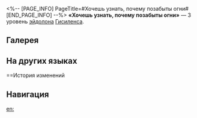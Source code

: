 <%-- [PAGE_INFO]
PageTitle=#Хочешь узнать, почему позабыты огни#
[END_PAGE_INFO] --%>
{{Эйдолон Инфобокс
|Название         = Хочешь узнать, почему позабыты огни
|Изображение      = Эйдолон Хочешь узнать, почему позабыты огни.png
|Персонаж         = Гисиленса
|Уровень          = 3
|Длительность     = 
|Описание         = Уровень сверхспособности повышается на 2, максимальный уровень - 15. Уровень базовой атаки повышается на 1, максимальный уровень - 10.
|Свойство1        = 
|Масштабирование1 = 
}}
'''«Хочешь узнать, почему позабыты огни»''' — 3 уровень [[эйдолон]]а [[Гисиленса]].

==Галерея==
{{Галерея|position=left|captionalign=center
|Персонаж Гисиленса Эйдолон 3.png|Осколок Эйдолона
}}

==На других языках==
{{На других языках
|en   = Why Do Lights Bid Goodbye
|zhs  = 可知灯火为何遗忘
|zht  = 可知燈火為何遺忘
|ja   = {{Rubi|何故|なにゆえ}}、
{{Rubi|灯|あかり}}は{{Rubi|忘|わす}}らるる
|ko   = 등불이 잊힌 이유를 아는가
|es   = Averigua por qué olvida la llama
|fr   = Pourquoi les lumières disparaissent
|ru   = Хочешь узнать, почему позабыты огни
|th   = Why Do Lights Bid Goodbye
|vi   = Người Hỏi, Sao Ánh Đèn Bị Lãng Quên
|de   = Weißt du, warum die Lichter vergessen
|id   = Why Do Lights Bid Goodbye
|pt   = Por Que as Luzes se Vão?
}}

==История изменений
{{История изменений|3.5}}

==Навигация==
{{Навык Навбокс|Гисиленса}}

[[en:]]